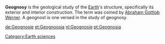 {{dict}}
'''Geognosy''' is the geological study of the [[Earth]]'s structure, specifically its exterior and interior construction. The term was coined by [[Abraham Gottlob Werner]]. A geognost is one versed in the study of geognosy.

[[Category:Earth sciences]]

{{geology-stub}}

[[de:Geognosie]]
[[et:Geognoosia]]
[[nl:Geognosie]]
[[pt:Geognosia]]